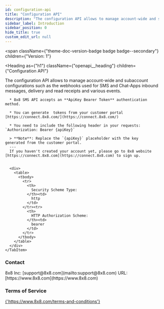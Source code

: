 ```yaml
---
id: configuration-api
title: "Configuration API"
description: "The configuration API allows to manage account-wide and subaccount configurations such as the webhooks used for SMS and Chat-Apps inbound messages, delivery and read receipts and various events."
sidebar_label: Introduction
sidebar_position: 0
hide_title: true
custom_edit_url: null
---
```



<span
  className={"theme-doc-version-badge badge badge--secondary"}
  children={"Version: 1"}
>
</span>

<Heading
  as={"h1"}
  className={"openapi__heading"}
  children={"Configuration API"}
>
</Heading>



The configuration API allows to manage account-wide and subaccount configurations such as the webhooks used for SMS and Chat-Apps inbound messages, delivery and read receipts and various events.

<div
  style={{"marginBottom":"2rem"}}
>
  <Heading
    id={"authentication"}
    as={"h2"}
    className={"openapi-tabs__heading"}
    children={"Authentication"}
  >
  </Heading><SchemaTabs
    className={"openapi-tabs__security-schemes"}
  >
    <TabItem
      label={"HTTP: Bearer Auth"}
      value={"apiKey"}
    >
      
      
      * 8x8 SMS API accepts an **ApiKey Bearer Token** authentication method.
      
      * You can generate  tokens from your customer portal  [https://connect.8x8.com/](https://connect.8x8.com/)
      
      * You need to include the following header in your requests: `Authorization: Bearer {apiKey}`
      
      > **Note**: Replace the `{apiKey}` placeholder with the key generated from the customer portal.
      ---
      If you haven't created your account yet, please go to 8x8 website [https://connect.8x8.com](https://connect.8x8.com) to sign up.
      
      
      <div>
        <table>
          <tbody>
            <tr>
              <th>
                Security Scheme Type:
              </th><td>
                http
              </td>
            </tr><tr>
              <th>
                HTTP Authorization Scheme:
              </th><td>
                bearer
              </td>
            </tr>
          </tbody>
        </table>
      </div>
    </TabItem>
  </SchemaTabs>
</div><div
  style={{"display":"flex","flexDirection":"column","marginBottom":"var(--ifm-paragraph-margin-bottom)"}}
>
  <h3
    style={{"marginBottom":"0.25rem"}}
  >
    Contact
  </h3><span>
    8x8 Inc: [support@8x8.com](mailto:support@8x8.com)
  </span><span>
    URL: [https://www.8x8.com](https://www.8x8.com)
  </span>
</div><div
  style={{"marginBottom":"var(--ifm-paragraph-margin-bottom)"}}
>
  <h3
    style={{"marginBottom":"0.25rem"}}
  >
    Terms of Service
  </h3><a
    href={"https://www.8x8.com/terms-and-conditions"}
  >
    {'https://www.8x8.com/terms-and-conditions'}
  </a>
</div>
      